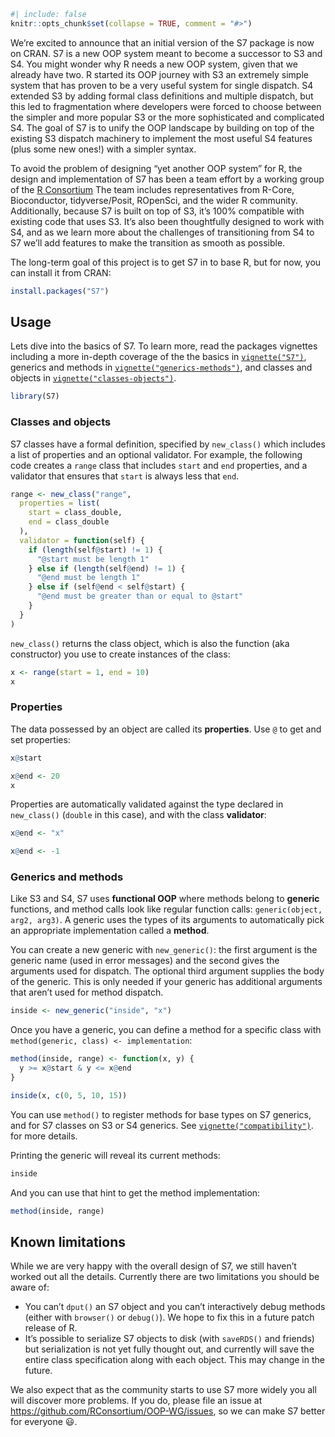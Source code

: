 ```r
#| include: false
knitr::opts_chunk$set(collapse = TRUE, comment = "#>")
```

We're excited to announce that an initial version of the S7 package is now on CRAN.
S7 is a new OOP system meant to become a successor to S3 and S4.
You might wonder why R needs a new OOP system, given that we already have two.
R started its OOP journey with S3 an extremely simple system that has proven to be a very useful system for single dispatch.
S4 extended S3 by adding formal class definitions and multiple dispatch, but this led to fragmentation where developers were forced to choose between the simpler and more popular S3 or the more sophisticated and complicated S4.
The goal of S7 is to unify the OOP landscape by building on top of the existing S3 dispatch machinery to implement the most useful S4 features (plus some new ones!) with a simpler syntax.

To avoid the problem of designing "yet another OOP system" for R, the design and implementation of S7 has been a team effort by a working group of the [R Consortium](https://www.r-consortium.org) The team includes representatives from R-Core, Bioconductor, tidyverse/Posit, ROpenSci, and the wider R community.
Additionally, because S7 is built on top of S3, it's 100% compatible with existing code that uses S3.
It's also been thoughtfully designed to work with S4, and as we learn more about the challenges of transitioning from S4 to S7 we'll add features to make the transition as smooth as possible.

The long-term goal of this project is to get S7 in to base R, but for now, you can install it from CRAN:

```r
install.packages("S7")
```

## Usage

Lets dive into the basics of S7.
To learn more, read the packages vignettes including a more in-depth coverage of the the basics in [`vignette("S7")`](https://rconsortium.github.io/OOP-WG/articles/S7.html), generics and methods in [`vignette("generics-methods")`](https://rconsortium.github.io/OOP-WG/articles/generics-methods.html), and classes and objects in [`vignette("classes-objects")`](https://rconsortium.github.io/OOP-WG/articles/classes-objects.html).

```r
library(S7)
```

### Classes and objects

S7 classes have a formal definition, specified by `new_class()` which includes a list of properties and an optional validator.
For example, the following code creates a `range` class that includes `start` and `end` properties, and a validator that ensures that `start` is always less that `end`.

```r
range <- new_class("range",
  properties = list(
    start = class_double,
    end = class_double
  ),
  validator = function(self) {
    if (length(self@start) != 1) {
      "@start must be length 1"
    } else if (length(self@end) != 1) {
      "@end must be length 1"
    } else if (self@end < self@start) {
      "@end must be greater than or equal to @start"
    }
  }
)
```

`new_class()` returns the class object, which is also the function (aka constructor) you use to create instances of the class:

```r
x <- range(start = 1, end = 10)
x
```

### Properties

The data possessed by an object are called its **properties**.
Use `@` to get and set properties:

```r
x@start

x@end <- 20
x
```

Properties are automatically validated against the type declared in `new_class()` (`double` in this case), and with the class **validator**:

```r
x@end <- "x"

x@end <- -1
```

### Generics and methods

Like S3 and S4, S7 uses **functional OOP** where methods belong to **generic** functions, and method calls look like regular function calls: `generic(object, arg2, arg3)`.
A generic uses the types of its arguments to automatically pick an appropriate implementation called a **method**.

You can create a new generic with `new_generic()`: the first argument is the generic name (used in error messages) and the second gives the arguments used for dispatch.
The optional third argument supplies the body of the generic.
This is only needed if your generic has additional arguments that aren't used for method dispatch.

```r
inside <- new_generic("inside", "x")
```

Once you have a generic, you can define a method for a specific class with `method(generic, class) <- implementation`:

```r
method(inside, range) <- function(x, y) {
  y >= x@start & y <= x@end
}

inside(x, c(0, 5, 10, 15))
```

You can use `method()` to register methods for base types on S7 generics, and for S7 classes on S3 or S4 generics.
See [`vignette("compatibility")`](https://rconsortium.github.io/OOP-WG/articles/compatibility.html).
for more details.

Printing the generic will reveal its current methods:

```r
inside
```

And you can use that hint to get the method implementation:

```r
method(inside, range)
```

## Known limitations

While we are very happy with the overall design of S7, we still haven't worked out all the details.
Currently there are two limitations you should be aware of:

-   You can't `dput()` an S7 object and you can't interactively debug methods (either with `browser()` or `debug()`). We hope to fix this in a future patch release of R.
-   It's possible to serialize S7 objects to disk (with `saveRDS()` and friends) but serialization is not yet fully thought out, and currently will save the entire class specification along with each object. This may change in the future.

We also expect that as the community starts to use S7 more widely you all will discover more problems.
If you do, please file an issue at <https://github.com/RConsortium/OOP-WG/issues>, so we can make S7 better for everyone 😃.

